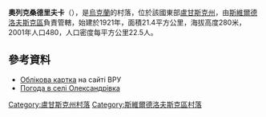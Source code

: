 {{coord|48|4|21|N|39|44|55|E|scale:100000|display=title}}

'''奧列克桑德里夫卡'''（{{lang-uk|Олександрівка}}），是[[烏克蘭|烏克蘭]]的村落，位於該國東部[[盧甘斯克州|盧甘斯克州]]，由[[斯維爾德洛夫斯克區|斯維爾德洛夫斯克區]]負責管轄，始建於1921年，面積21.4平方公里，海拔高度280米，2001年人口480，人口密度每平方公里22.5人。

==參考資料==
* [http://w1.c1.rada.gov.ua/pls/z7503/A005?rdat1=04.01.2014&rf7571=18583 Облікова картка] {{Wayback|url=http://w1.c1.rada.gov.ua/pls/z7503/A005?rdat1=04.01.2014&rf7571=18583 |date=20140104213232 }} на сайті ВРУ
* [http://weather.in.ua/ua/lyganskaja/18739 Погода в селі Олександрівка] {{Wayback|url=http://weather.in.ua/ua/lyganskaja/18739 |date=20160305083110 }}

{{DEFAULTSORT:Олександрівка}}
[[Category:盧甘斯克州村落|Category:盧甘斯克州村落]]
[[Category:斯維爾德洛夫斯克區村落|Category:斯維爾德洛夫斯克區村落]]


{{Luhansk-geo-stub}}